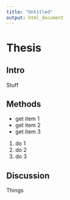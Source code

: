 ```yaml
---
title: "Untitled"
output: html_document
---
```


# Thesis

## Intro
Stuff

## Methods

- get item 1
- get item 2
- get item 3

1. do 1
2. do 2
3. do 3

## Discussion
Things